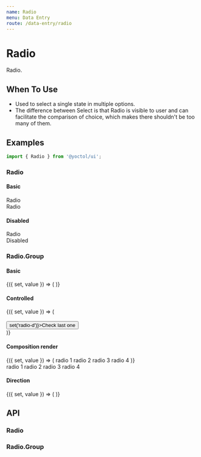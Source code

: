 ```yaml
---
name: Radio
menu: Data Entry
route: /data-entry/radio
---
```





# Radio

Radio.

## When To Use

- Used to select a single state in multiple options.
- The difference between Select is that Radio is visible to user and can facilitate the comparison of choice, which makes there shouldn't be too many of them.

## Examples

```js
import { Radio } from '@yoctol/ui';
```

### Radio

#### Basic

<Playground>
  <Radio>Radio</Radio>
  <br />
  <Radio defaultChecked>Radio</Radio>
</Playground>

#### Disabled

<Playground>
  <Radio checked disabled>Radio</Radio>
  <br />
  <Radio disabled>Disabled</Radio>
</Playground>

### Radio.Group

#### Basic

<Playground>
  <Value initial="radio-a">
    {({ set, value }) => (
      <Radio.Group
        options={[
          { label: 'Radio A', value: 'radio-a' },
          { label: 'Radio B', value: 'radio-b' },
          { label: 'Radio C', value: 'radio-c', disabled: true },
          { label: 'Radio D', value: 'radio-d' },
        ]}
        value={value}
        onChange={set}
      />
    )}
  </Value>
  <br />
  <Radio.Group
    options={[
      { label: 'Radio A', value: 'radio-a' },
      { label: 'Radio B', value: 'radio-b' },
      { label: 'Radio C', value: 'radio-c', disabled: true },
      { label: 'Radio D', value: 'radio-d' },
    ]}
    defaultValue="radio-b"
    onChange={console.log}
  />
</Playground>

#### Controlled

<Playground>
  <Value initial="radio-a">
    {({ set, value }) => (
      <div>
        <Radio.Group
          options={[
            { label: 'Radio A', value: 'radio-a' },
            { label: 'Radio B', value: 'radio-b' },
            { label: 'Radio C', value: 'radio-c', disabled: true },
            { label: 'Radio D', value: 'radio-d' },
          ]}
          value={value}
          onChange={set}
        />
        <br />
        <Button onClick={() => set('radio-d')}>Check last one</Button>
      </div>
    )}
  </Value>
</Playground>


#### Composition render

<Playground>
  <Value initial="radio_1">
    {({ set, value }) => (
      <Radio.Group value={value} onChange={set}>
        <Box bg="gray300" p="2" m="2">
          <Radio value="radio_1">radio 1</Radio>
        </Box>
        <Box bg="gray300" p="2" m="2">
          <Radio value="radio_2">radio 2</Radio>
        </Box>
        <Box bg="gray300" p="2" m="2">
          <Radio value="radio_3">radio 3</Radio>
        </Box>
        <Box bg="gray300" p="2" m="2">
          <Radio value="radio_4">radio 4</Radio>
        </Box>
      </Radio.Group>
    )}
  </Value>
  <br />
  <Radio.Group defaultValue="radio_1" onChange={console.log}>
    <Box bg="gray300" p="2" m="2">
      <Radio value="radio_1">radio 1</Radio>
    </Box>
    <Box bg="gray300" p="2" m="2">
      <Radio value="radio_2">radio 2</Radio>
    </Box>
    <Box bg="gray300" p="2" m="2">
      <Radio value="radio_3">radio 3</Radio>
    </Box>
    <Box bg="gray300" p="2" m="2">
      <Radio value="radio_4">radio 4</Radio>
    </Box>
  </Radio.Group>
</Playground>

#### Direction

<Playground>
  <Value initial="">
    {({ set, value }) => (
      <Radio.Group
        direction="vertical"
        options={[
          { label: 'radio 1', value: 'radio_1' },
          { label: 'radio 2', value: 'radio_2' },
          { label: 'radio 3', value: 'radio_3' },
          { label: 'radio 4', value: 'radio_4' },
        ]}
        value={value}
        onChange={set}
      />
    )}
  </Value>
</Playground>

## API

### Radio

<PropsTable of={Radio} />

### Radio.Group

<PropsTable of={RadioGroup} />
